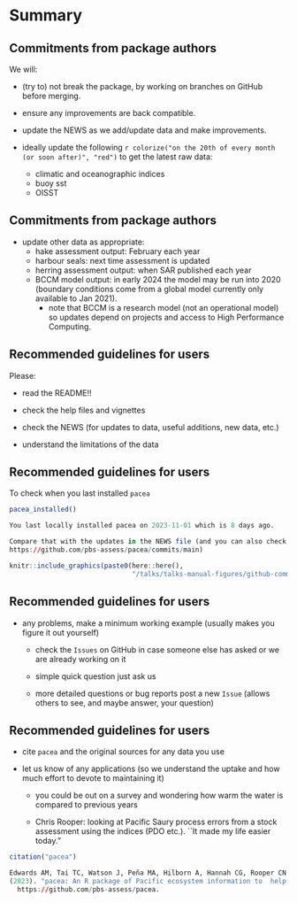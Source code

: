 # Summary

## Commitments from package authors

We will:

- \tiny (try to) \normalsize not break the package, by working on branches on
  GitHub before merging.

- ensure any improvements are back compatible.

- update the NEWS as we add/update data and make improvements.

- ideally update the following `r colorize("on the 20th of every month (or soon after)", "red")` to get the latest raw data:
  - climatic and oceanographic indices
  - buoy sst
  - OISST

## Commitments from package authors

- update other data as appropriate:
  - hake assessment output: February each year
  - harbour seals: next time assessment is updated
  - herring assessment output: when SAR published each year
  - BCCM model output: in early 2024 the model may be run into 2020 (boundary
    conditions come from a global model currently only available to Jan 2021).
    - note that BCCM is a research model (not an operational model) so updates
      depend on projects and access to High Performance Computing.

## Recommended guidelines for users

Please:

 - read the README!!

 - check the help files and vignettes

 - check the NEWS (for updates to data, useful additions, new data, etc.)

 - understand the limitations of the data

## Recommended guidelines for users

To check when you last installed `pacea`
```r
pacea_installed()

You last locally installed pacea on 2023-11-01 which is 8 days ago.

Compare that with the updates in the NEWS file (and you can also check dates of the latest commits at
https://github.com/pbs-assess/pacea/commits/main)
```

```r
knitr::include_graphics(paste0(here::here(),
                               "/talks/talks-manual-figures/github-commits.png"))
```


## Recommended guidelines for users

 - any problems, make a minimum working example (usually makes you figure it out yourself)
   - check the `Issues` on GitHub in case someone else has asked or we are
     already working on it

   - simple quick question just ask us

   - more detailed questions or bug reports post
     a new `Issue` (allows others to see, and maybe answer, your question)

## Recommended guidelines for users

 - cite `pacea` and the original sources for any data you use

 - let us know of any applications (so we understand the uptake and how much
   effort to devote to maintaining it)

   - you could be out on a survey and wondering how warm the water is
        compared to previous years

    - Chris Rooper: looking at Pacific Saury process errors from a stock assessment
 using the indices (PDO etc.). ``It made my life easier today."

\begin{center}
\includegraphics[width = 1cm]{"../man/figures/logo.png"}\\
\emph{We wrangle the data so you don't have to}
\end{center}

```r
citation("pacea")

Edwards AM, Tai TC, Watson J, Peña MA, Hilborn A, Hannah CG, Rooper CN
(2023). "pacea: An R package of Pacific ecosystem information to  help facilitate an ecosystem approach to fisheries management."
  https://github.com/pbs-assess/pacea.
```
